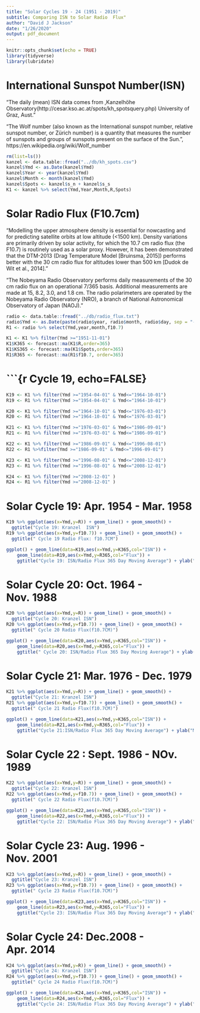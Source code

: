 ```yaml
---
title: "Solar Cycles 19 - 24 (1951 - 2019)"
subtitle: Comparing ISN to Solar Radio  Flux"
author: "David J Jackson"
date: "1/26/2020"
output: pdf_document
---
```


```r
knitr::opts_chunk$set(echo = TRUE)
library(tidyverse)
library(lubridate)
```
# International Sunspot Number(ISN)
"The daily (mean) ISN data comes from ,Kanzelhöhe Observatory(http://cesar.kso.ac.at/spots/kh_spotsquery.php) University  of Graz, Aust."

"The Wolf number (also known as the International sunspot number, relative sunspot number, or Zürich number) is a quantity that measures the number of sunspots and groups of sunspots present on the surface of the Sun.", https://en.wikipedia.org/wiki/Wolf_number


 ```r
rm(list=ls())
kanzel <- data.table::fread("../db/kh_spots.csv")
kanzel$Ymd <- as.Date(kanzel$Ymd)
kanzel$Year <- year(kanzel$Ymd)
kanzel$Month <- month(kanzel$Ymd)
kanzel$Spots <- kanzel$s_n + kanzel$s_s
K1 <- kanzel %>% select(Ymd,Year,Month,R,Spots)
```
# Solar Radio Flux (F10.7cm)
"Modelling the upper atmosphere density is essential for nowcasting and for predicting satellite orbits at low altitude (<1500 km). Density variations are primarily driven by solar activity, for which the 10.7 cm radio flux (the F10.7) is routinely used as a solar proxy. However, it has been demonstrated that the DTM-2013 (Drag Temperature Model [Bruinsma, 2015]) performs better with the 30 cm radio flux for altitudes lower than 500 km [Dudok de Wit et al., 2014]."

"The Nobeyama Radio Observatory performs daily measurements of the 30 cm radio flux on an operational 7/365 basis. Additional measurements are made at 15, 8.2, 3.0, and 1.8 cm. The radio polarimeters are operated by the Nobeyama Radio Observatory (NRO), a branch of National Astronomical Observatory of Japan (NAOJ)."
```r
radio <- data.table::fread("../db/radio_flux.txt")
radio$Ymd <- as.Date(paste(radio$year, radio$month, radio$day, sep = "-"))
R1 <- radio %>% select(Ymd,year,month,f10.7)
```
```r
K1 <- K1 %>% filter(Ymd >="1951-11-01")
K1$K365 <- forecast::ma(K1$R,order=365)
K1$KS365 <- forecast::ma(K1$Spots,order=365)
R1$R365 <- forecast::ma(R1$f10.7, order=365)
```

# ```{r Cycle 19, echo=FALSE}

```r
K19 <- K1 %>% filter(Ymd >="1954-04-01" & Ymd<="1964-10-01")
R19 <- R1 %>% filter(Ymd >="1954-04-01" & Ymd<="1964-10-01")
```
```r
K20 <- K1 %>% filter(Ymd >="1964-10-01" & Ymd<="1976-03-01")
R20 <- R1 %>% filter(Ymd >="1964-10-01" & Ymd<="1976-03-01")
```
```r
K21 <- K1 %>% filter(Ymd >="1976-03-01" & Ymd<="1986-09-01")
R21 <- R1 %>% filter(Ymd >="1976-03-01" & Ymd<="1986-09-01")
```
```r
K22 <- K1 %>% filter(Ymd >="1986-09-01" & Ymd<="1996-08-01")
R22 <- R1 %>%filter(Ymd >="1986-09-01" & Ymd<="1996-09-01")
```
```r
K23 <- K1 %>% filter(Ymd >="1996-08-01" & Ymd<="2008-12-01")
R23 <- R1 %>% filter(Ymd >="1996-08-01" & Ymd<="2008-12-01")
```
```r
K24 <- K1 %>% filter(Ymd >="2008-12-01" )
R24 <- R1 %>% filter(Ymd >="2008-12-01" )
```

\newpage
# Solar Cycle 19: Apr. 1954 - Mar. 1958

```r
K19 %>% ggplot(aes(x=Ymd,y=R)) + geom_line() + geom_smooth() +
  ggtitle("Cycle 19: Kranzel  ISN")
R19 %>% ggplot(aes(x=Ymd,y=f10.7)) + geom_line() + geom_smooth() +
  ggtitle(" Cycle 19 Radio Flux: f10.7CM")

```
```r
ggplot() + geom_line(data=K19,aes(x=Ymd,y=K365,col="ISN")) + 
    geom_line(data=R19,aes(x=Ymd,y=R365,col="Flux")) + 
    ggtitle("Cycle 19: ISN/Radio Flux 365 Day Moving Average") + ylab("Moving Average")
```
\newpage

#  Solar Cycle 20: Oct. 1964 - Nov. 1988  

```r
K20 %>% ggplot(aes(x=Ymd,y=R)) + geom_line() + geom_smooth() +
  ggtitle("Cycle 20: Kranzel ISN")
R20 %>% ggplot(aes(x=Ymd,y=f10.7)) + geom_line() + geom_smooth() +
  ggtitle(" Cycle 20 Radio Flux(f10.7CM)")

```
```r
ggplot() + geom_line(data=K20,aes(x=Ymd,y=K365,col="ISN")) + 
    geom_line(data=R20,aes(x=Ymd,y=R365,col="Flux")) + 
    ggtitle(" Cycle 20: ISN/Radio Flux 365 Day Moving Average") + ylab("Moving Average")
```

\newpage
# Solar Cycle 21: Mar. 1976 - Dec. 1979  

```r
K21 %>% ggplot(aes(x=Ymd,y=R)) + geom_line() + geom_smooth() +
  ggtitle("Cycle 21: Kranzel ISN")
R21 %>% ggplot(aes(x=Ymd,y=f10.7)) + geom_line() + geom_smooth() +
  ggtitle(" Cycle 21 Radio Flux(f10.7CM)")

```
```r
ggplot() + geom_line(data=K21,aes(x=Ymd,y=K365,col="ISN")) + 
    geom_line(data=R21,aes(x=Ymd,y=R365,col="Flux")) + 
    ggtitle("Cycle 21:ISN/Radio Flux 365 Day Moving Average") + ylab("Moving Average")
```

\newpage
# Solar Cycle 22 : Sept. 1986 - NOv. 1989

```r
K22 %>% ggplot(aes(x=Ymd,y=R)) + geom_line() + geom_smooth() +
  ggtitle("Cycle 22: Kranzel ISN")
R22 %>% ggplot(aes(x=Ymd,y=f10.7)) + geom_line() + geom_smooth() +
  ggtitle(" Cycle 22 Radio Flux(f10.7CM)")

```
```r
ggplot() + geom_line(data=K22,aes(x=Ymd,y=K365,col="ISN")) + 
    geom_line(data=R22,aes(x=Ymd,y=R365,col="Flux")) + 
    ggtitle("Cycle 22: ISN/Radio Flux 365 Day Moving Average") + ylab("Moving Average")
```

\newpage
# Solar Cycle 23: Aug. 1996 - Nov. 2001

```r
K23 %>% ggplot(aes(x=Ymd,y=R)) + geom_line() + geom_smooth() +
  ggtitle("Cycle 23: Kranzel ISN")
R23 %>% ggplot(aes(x=Ymd,y=f10.7)) + geom_line() + geom_smooth() +
  ggtitle(" Cycle 23 Radio Flux(f10.7CM)")

```
```r
ggplot() + geom_line(data=K23,aes(x=Ymd,y=K365,col="ISN")) + 
    geom_line(data=R23,aes(x=Ymd,y=R365,col="Flux")) + 
    ggtitle("Cycle 23: ISN/Radio Flux 365 Day Moving Average") + ylab("Moving Average")
```

\newpage
# Solar Cycle 24: Dec.2008 - Apr. 2014

```r
K24 %>% ggplot(aes(x=Ymd,y=R)) + geom_line() + geom_smooth() +
  ggtitle("Cycle 24: Kranzel ISN")
R24 %>% ggplot(aes(x=Ymd,y=f10.7)) + geom_line() + geom_smooth() +
  ggtitle(" Cycle 24 Radio Flux(f10.7CM)")

```
```r
ggplot() + geom_line(data=K24,aes(x=Ymd,y=K365,col="ISN")) + 
    geom_line(data=R24,aes(x=Ymd,y=R365,col="Flux")) + 
    ggtitle("Cycle 24: ISN/Radio Flux 365 Day Moving Average") + ylab("Moving Average")
```